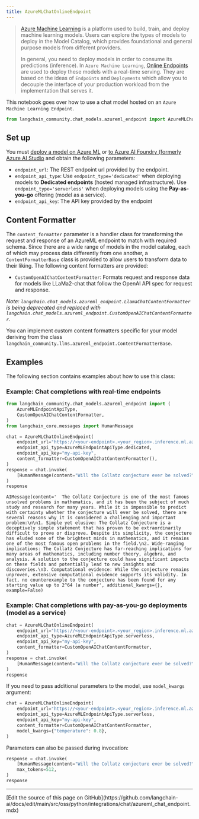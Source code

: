 ```yaml
---
title: AzureMLChatOnlineEndpoint
---
```


>[Azure Machine Learning](https://azure.microsoft.com/en-us/products/machine-learning/) is a platform used to build, train, and deploy machine learning models. Users can explore the types of models to deploy in the Model Catalog, which provides foundational and general purpose models from different providers.
>
>In general, you need to deploy models in order to consume its predictions (inference). In `Azure Machine Learning`, [Online Endpoints](https://learn.microsoft.com/en-us/azure/machine-learning/concept-endpoints) are used to deploy these models with a real-time serving. They are based on the ideas of `Endpoints` and `Deployments` which allow you to decouple the interface of your production workload from the implementation that serves it.

This notebook goes over how to use a chat model hosted on an `Azure Machine Learning Endpoint`.

```python
from langchain_community.chat_models.azureml_endpoint import AzureMLChatOnlineEndpoint
```

## Set up

You must [deploy a model on Azure ML](https://learn.microsoft.com/en-us/azure/machine-learning/how-to-use-foundation-models?view=azureml-api-2#deploying-foundation-models-to-endpoints-for-inferencing) or [to Azure AI Foundry (formerly Azure AI Studio](https://learn.microsoft.com/en-us/azure/ai-studio/how-to/deploy-models-open) and obtain the following parameters:

* `endpoint_url`: The REST endpoint url provided by the endpoint.
* `endpoint_api_type`: Use `endpoint_type='dedicated'` when deploying models to **Dedicated endpoints** (hosted managed infrastructure). Use `endpoint_type='serverless'` when deploying models using the **Pay-as-you-go** offering (model as a service).
* `endpoint_api_key`: The API key provided by the endpoint

## Content Formatter

The `content_formatter` parameter is a handler class for transforming the request and response of an AzureML endpoint to match with required schema. Since there are a wide range of models in the model catalog, each of which may process data differently from one another, a `ContentFormatterBase` class is provided to allow users to transform data to their liking. The following content formatters are provided:

* `CustomOpenAIChatContentFormatter`: Formats request and response data for models like LLaMa2-chat that follow the OpenAI API spec for request and response.

*Note: `langchain.chat_models.azureml_endpoint.LlamaChatContentFormatter` is being deprecated and replaced with `langchain.chat_models.azureml_endpoint.CustomOpenAIChatContentFormatter`.*

You can implement custom content formatters specific for your model deriving from the class `langchain_community.llms.azureml_endpoint.ContentFormatterBase`.

## Examples

The following section contains examples about how to use this class:

### Example: Chat completions with real-time endpoints

```python
from langchain_community.chat_models.azureml_endpoint import (
    AzureMLEndpointApiType,
    CustomOpenAIChatContentFormatter,
)
from langchain_core.messages import HumanMessage

chat = AzureMLChatOnlineEndpoint(
    endpoint_url="https://<your-endpoint>.<your_region>.inference.ml.azure.com/score",
    endpoint_api_type=AzureMLEndpointApiType.dedicated,
    endpoint_api_key="my-api-key",
    content_formatter=CustomOpenAIChatContentFormatter(),
)
response = chat.invoke(
    [HumanMessage(content="Will the Collatz conjecture ever be solved?")]
)
response
```

```output
AIMessage(content='  The Collatz Conjecture is one of the most famous unsolved problems in mathematics, and it has been the subject of much study and research for many years. While it is impossible to predict with certainty whether the conjecture will ever be solved, there are several reasons why it is considered a challenging and important problem:\n\n1. Simple yet elusive: The Collatz Conjecture is a deceptively simple statement that has proven to be extraordinarily difficult to prove or disprove. Despite its simplicity, the conjecture has eluded some of the brightest minds in mathematics, and it remains one of the most famous open problems in the field.\n2. Wide-ranging implications: The Collatz Conjecture has far-reaching implications for many areas of mathematics, including number theory, algebra, and analysis. A solution to the conjecture could have significant impacts on these fields and potentially lead to new insights and discoveries.\n3. Computational evidence: While the conjecture remains unproven, extensive computational evidence supports its validity. In fact, no counterexample to the conjecture has been found for any starting value up to 2^64 (a number', additional_kwargs={}, example=False)
```

### Example: Chat completions with pay-as-you-go deployments (model as a service)

```python
chat = AzureMLChatOnlineEndpoint(
    endpoint_url="https://<your-endpoint>.<your_region>.inference.ml.azure.com/v1/chat/completions",
    endpoint_api_type=AzureMLEndpointApiType.serverless,
    endpoint_api_key="my-api-key",
    content_formatter=CustomOpenAIChatContentFormatter,
)
response = chat.invoke(
    [HumanMessage(content="Will the Collatz conjecture ever be solved?")]
)
response
```

If you need to pass additional parameters to the model, use `model_kwargs` argument:

```python
chat = AzureMLChatOnlineEndpoint(
    endpoint_url="https://<your-endpoint>.<your_region>.inference.ml.azure.com/v1/chat/completions",
    endpoint_api_type=AzureMLEndpointApiType.serverless,
    endpoint_api_key="my-api-key",
    content_formatter=CustomOpenAIChatContentFormatter,
    model_kwargs={"temperature": 0.8},
)
```

Parameters can also be passed during invocation:

```python
response = chat.invoke(
    [HumanMessage(content="Will the Collatz conjecture ever be solved?")],
    max_tokens=512,
)
response
```

---

<Callout icon="pen-to-square" iconType="regular">
  [Edit the source of this page on GitHub](https://github.com/langchain-ai/docs/edit/main/src/oss/python/integrations/chat/azureml_chat_endpoint.mdx)
</Callout>
